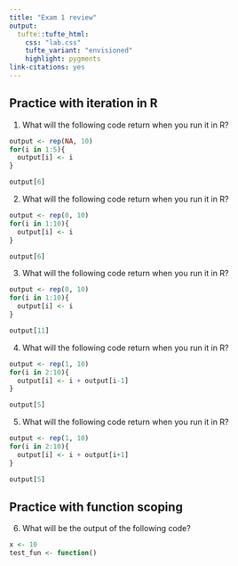```yaml
---
title: "Exam 1 review"
output: 
  tufte::tufte_html:
    css: "lab.css"
    tufte_variant: "envisioned"
    highlight: pygments
link-citations: yes
---
```



## Practice with iteration in R

1. What will the following code return when you run it in R?

```r
output <- rep(NA, 10)
for(i in 1:5){
  output[i] <- i
}

output[6]
```

2. What will the following code return when you run it in R?

```r
output <- rep(0, 10)
for(i in 1:10){
  output[i] <- i
}

output[6]
```

3. What will the following code return when you run it in R?

```r
output <- rep(0, 10)
for(i in 1:10){
  output[i] <- i
}

output[11]
```

4. What will the following code return when you run it in R?

```r
output <- rep(1, 10)
for(i in 2:10){
  output[i] <- i + output[i-1]
}

output[5]
```

5. What will the following code return when you run it in R?

```r
output <- rep(1, 10)
for(i in 2:10){
  output[i] <- i + output[i+1]
}

output[5]
```


## Practice with function scoping

6. What will be the output of the following code?

```r
x <- 10
test_fun <- function()
```

